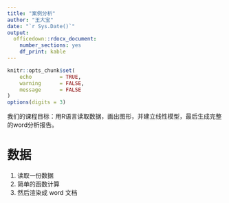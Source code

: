 ```yaml
---
title: "案例分析"
author: "王大宝"
date: "`r Sys.Date()`"
output: 
  officedown::rdocx_document:
    number_sections: yes
    df_print: kable
---
```



```r
knitr::opts_chunk$set(
    echo         = TRUE,
    warning      = FALSE, 
    message      = FALSE
)
options(digits = 3)
```


我们的课程目标：用R语言读取数据，画出图形，并建立线性模型，最后生成完整的word分析报告。


# 数据

1. 读取一份数据
2. 简单的函数计算
3. 然后渲染成 word 文档


